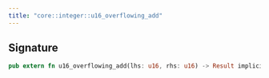 ```yaml
---
title: "core::integer::u16_overflowing_add"
---
```






## Signature

```rust
pub extern fn u16_overflowing_add(lhs: u16, rhs: u16) -> Result implicits(RangeCheck) nopanic;
```



